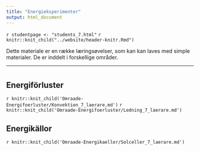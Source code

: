 ```yaml
---
title: "Energieksperimenter"
output: html_document
---
```


`r studentpage <- "students_7.html"`
`r knitr::knit_child("../website/header-knitr.Rmd")`

Dette materiale er en række læringsøvelser, som kan kan laves med simple materialer. De er inddelt i forskellige områder. 

***

# {.tabset .tabset-fade}

## Energiförluster {.tabset .tabset-fade}

`r knitr::knit_child('Omraade-Energifoerluster/Konvektion_7_laerare.md')`
`r knitr::knit_child('Omraade-Energifoerluster/Ledning_7_laerare.md')`


## Energikällor {.tabset .tabset-fade}

`r knitr::knit_child('Omraade-Energikaellor/Solceller_7_laerare.md')`

